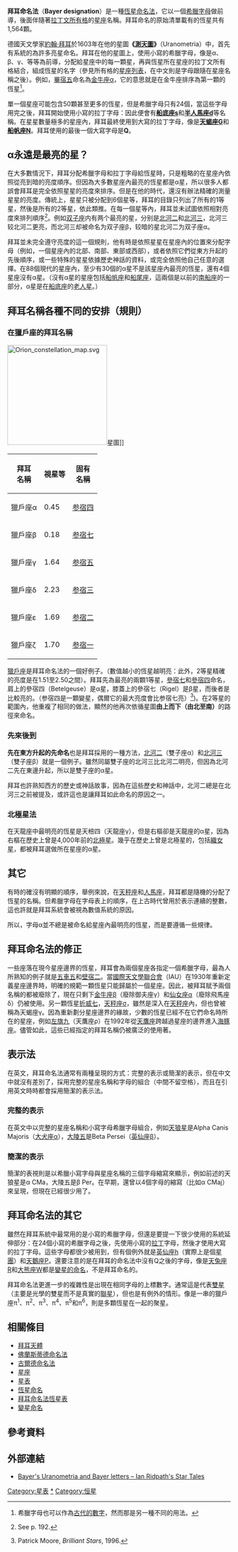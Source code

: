 '''拜耳命名法'''（'''Bayer designation'''）是一種[[恆星命名|恆星命名法]]，它以一個[[希臘字母|希臘字母]]做前導，後面伴隨著[[拉丁文|拉丁文]][[所有格|所有格]]的[[星座|星座]]名稱。拜耳命名的原始清單載有的恆星共有1,564顆。

德國天文學家[[約翰·拜耳|約翰·拜耳]]於1603年在他的星圖'''《[[測天圖|測天圖]]》'''（Uranometria）中，首先有系統的為許多亮星命名。拜耳在他的星圖上，使用小寫的希臘字母，像是α、β、γ、等等為前導，分配給星座中的每一顆星，再與恆星所在星座的拉丁文所有格結合，組成恆星的名字（參見所有格的[[星座列表|星座列表]]，在中文則是字母跟隨在星座名稱之後）。例如，[[畢宿五|畢宿五]]命名為[[金牛座α|金牛座α]]，它的意思就是在金牛座排序為第一顆的恆星<ref>希臘字母也可以作為[[希臘數字|古代的數字]]，然而那是另一種不同的用法。</ref>。

單一個星座可能包含50顆甚至更多的恆星，但是希臘字母只有24個，當這些字母用完之後，拜耳開始使用小寫的拉丁字母：因此便會有'''[[HD_90853|船底座s]]'''和'''[[半人馬座d|半人馬座d]]'''等名稱。在星星數量極多的星座內，拜耳最終使用到大寫的拉丁字母，像是'''[[傅說_(恆星)|天蝎座G]]'''和'''[[HD_82668|船帆座N]]'''。拜耳使用的最後一個大寫字母是'''Q'''。

== α永遠是最亮的星？ ==
在大多數情況下，拜耳分配希臘字母和拉丁字母給恆星時，只是粗略的在星座內依照從亮到暗的亮度順序。但因為大多數星座內最亮的恆星都是α星，所以很多人都誤會拜耳是完全依照星星的亮度來排序。但是在他的時代，還沒有辦法精確的測量星星的亮度。傳統上，星星只被分配到6個星等，拜耳的目錄只列出了所有的1等星，然後是所有的2等星，依此類推。在每一個星等內，拜耳並未試圖依照相對亮度來排列順序<ref name=jha17_50_189>{{cite journal
 | title=A Star Catalogue Used by Johannes Bayer
 | last=Swerdlow | first=N. M.
 | journal=Journal of the History of Astronomy | volume=17 | issue=50 | pages=189–197 | bibcode=1986JHA....17..189S
|date=August 1986}} See p. 192.</ref>。例如[[双子座|双子座]]内有两个最亮的星，分别是[[北河二|北河二]]和[[北河三|北河三]]，北河三较北河二更亮，而北河三却被命名为双子座β，较暗的星北河二为双子座α。

拜耳並未完全遵守亮度的這一個規則，他有時是依照星星在星座內的位置來分配字母（例如，一個星座內的北部、南部、東部或西部），或者依照它們從東方升起的先後順序，或一些特殊的星星依據歷史神話的資料，或完全依照他自己任意的選擇。在88個現代的星座內，至少有30個的α星不是該星座內最亮的恆星，還有4個星座沒有α星。（沒有α星的星座包括[[船帆座|船帆座]]和[[船尾座|船尾座]]，這兩個是以前的[[南船座|南船座]]的一部分，α星是在[[船底座|船底座]]的[[老人星|老人星]]。）

== 拜耳名稱各種不同的安排（規則） ==
=== 在獵戶座的拜耳名稱 ===
[[File:Orion_constellation_map.svg|225px]]星圖]]
{| class="wikitable"
! 拜耳<br />名稱 || 視星等 || 固有<br />名稱 
|-
| 獵戶座α
| 0.45
| [[参宿四|参宿四]]
|-
| 獵戶座β
| 0.18
| [[参宿七|参宿七]]
|-
| 獵戶座γ
| 1.64
| [[参宿五|参宿五]]
|-
| 獵戶座δ
| 2.23
| [[参宿三|参宿三]]
|-
| 獵戶座ε
| 1.69
| [[参宿二|参宿二]]
|-
| 獵戶座ζ
| 1.70
| [[参宿一|参宿一]]
|}
[[獵戶座|獵戶座]]是拜耳命名法的一個好例子。（數值越小的恆星越明亮：此外，2等星精確的亮度是在1.51至2.50之間）。拜耳先為最亮的兩顆1等星，[[參宿七|參宿七]]和[[參宿四|參宿四]]命名，肩上的參宿四（Betelgeuse）是α星，膝蓋上的參宿七（Rigel）是β星，而後者是比較亮的。（参宿四是一顆變星，偶爾它的最大亮度會比参宿七亮）<ref>Patrick Moore, ''Brilliant Stars'', 1996.</ref>)。在2等星的範圍內，他重複了相同的做法，顯然的他再次依循星圖'''由上而下（由北至南）'''的路徑來命名。

=== 先來後到 ===
'''先在東方升起的先命名'''也是拜耳採用的一種方法，[[北河二|北河二]]（雙子座α）和[[北河三|北河三]]（雙子座β）就是一個例子。雖然同屬雙子座的北河三比北河二明亮，但因為北河二先在東邊升起，所以是雙子座的α星。

拜耳也許熟知西方的歷史或神話故事，因為在這些歷史和神話中，北河二總是在北河三之前被提及，或許這也是讓拜耳如此命名的原因之一。

=== 北極星法 ===
在天龍座中最明亮的恆星是天棓四（天龍座γ），但是右樞卻是天龍座的α星，因為右樞在歷史上曾是4,000年前的[[北極星|北極星]]。幾乎在歷史上曾是北極星的，包括[[織女星|織女星]]，都被拜耳選做所在星座的α星。

== 其它 ==
有時的確沒有明顯的順序，舉例來說，在[[天秤座|天秤座]]和[[人馬座|人馬座]]，拜耳都是隨機的分配了恆星的名稱。但希臘字母在字母表上的順序，在上古時代曾用於表示連續的整數，這也許就是拜耳系統會被視為數值系統的原因。

所以，字母α並不總是被命名給星座內最明亮的恆星，而是要遵循一些規律。

== 拜耳命名法的修正 ==
一些座落在現今星座邊界的恆星，拜耳會為兩個星座各指定一個希臘字母，最為人所熟知的例子就是[[五車五|五車五]]和[[壁宿二|壁宿二]]。當[[國際天文學聯合會|國際天文學聯合會]]（IAU）在1930年重新定義星座邊界時，明確的規範一顆恆星只能歸屬於一個星座。因此，被拜耳賦予兩個名稱的都被廢除了，現在只剩下[[金牛座β|金牛座β]]（廢除御夫座γ）和[[仙女座α|仙女座α]]（廢除飛馬座δ）仍被使用。另一顆恆星[[折威七|折威七]]，[[天秤座σ|天秤座σ]]，雖然是深入在[[天秤座|天秤座]]內，但也曾被稱為天蝎座γ。因為重新劃分星座邊界的緣故，少數的恆星已經不在它們命名時所在的星座，例如[[左旗九|左旗九]]（天鷹座ρ）在1992年從[[天鷹座|天鷹座]]跨越過星座的邊界進入[[海豚座|海豚座]]。儘管如此，這些已經指定的拜耳名稱仍被廣泛的使用著。

== 表示法 ==
在英文，拜耳命名法通常有兩種呈現的方式：完整的表示或簡潔的表示，但在中文中就沒有差別了，採用完整的星座名稱和字母的組合（中間不留空格），而且在引用英文時時都會採用簡潔的表示法。

=== 完整的表示 ===
在英文中以完整的星座名稱和小寫字母希臘字母組合，例如[[天狼星|天狼星]]是Alpha Canis Majoris（[[天狼星|大犬座α]]），[[大陵五|大陵五]]是Beta Persei（[[英仙座β|英仙座β]]）。

=== 簡潔的表示 ===
簡潔的表視則是以希臘小寫字母與星座名稱的三個字母縮寫來顯示，例如前述的天狼星是α CMa，大陵五是β Per。在早期，還曾以4個字母的縮寫（比如α CMaj）來呈現，但現在已經很少用了。

== 拜耳命名法的其它 ==
雖然在拜耳系統中最常用的是小寫的希臘字母，但還是要提一下很少使用的系統延伸部分：在24個小寫的希臘字母之後，先使用小寫的[[拉丁文|拉丁]]字母，然後才使用大寫的拉丁字母。這些字母都很少被用到，但有個例外就是[[NGC_869|英仙座h]]（實際上是個[[星團|星團]]）和[[天鵝座P|天鵝座P]]。還要注意的是在拜耳的命名法中沒有Q之後的字母，像是[[天兔座R|天兔座R]]和[[大熊座W|大熊座W]]都是[[變星命名|變星的命名]]，不是拜耳命名的。

拜耳命名法更進一步的複雜性是出現在相同字母的上標數字。通常這是代表[[雙星|雙星]]（主要是光學的雙星而不是真實的[[聯星|聯星]]），但也是有例外的情形。像是一串的獵戶座π<sup>1</sup>、π<sup>2</sup>、π<sup>3</sup>、π<sup>4</sup>、π<sup>5</sup>和π<sup>6</sup>，則是多顆恆星在一起的聚星。

== 相關條目 ==
* [[:Category:拜耳天體|拜耳天體]]
* [[佛蘭斯蒂德命名法|佛蘭斯蒂德命名法]]
* [[古爾德命名法|古爾德命名法]]
* [[星座|星座]]
* [[星表|星表]]
* [[恆星命名|恆星命名]]
* [[拜耳命名法恆星表|拜耳命名法恆星表]]
* [[變星命名|變星命名]]

== 參考資料 ==
{{Reflist}}

== 外部連結 ==
* [http://www.ianridpath.com/startales/bayer.htm Bayer's Uranometria and Bayer letters – Ian Ridpath's Star Tales] {{Wayback|url=http://www.ianridpath.com/startales/bayer.htm |date=20190315021210 }}

{{DEFAULTSORT:Bayer Designation}}
<!-- [[Category:天文學|Category:天文學]]too general -->
[[Category:星表|Category:星表]]
[[Category:拜耳天體|*]]
[[Category:恒星|Category:恒星]]